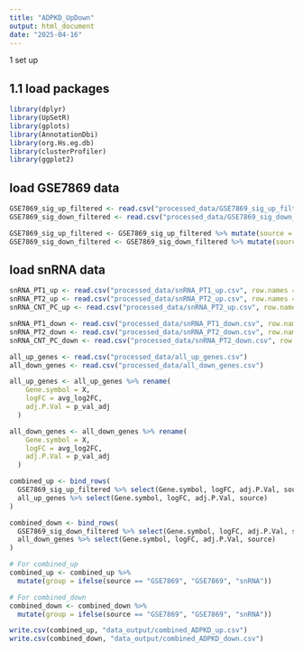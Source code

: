```yaml
---
title: "ADPKD_UpDown"
output: html_document
date: "2025-04-16"
---
```

1 set up


## 1.1 load packages
```r
library(dplyr)
library(UpSetR)
library(gplots)
library(AnnotationDbi)
library(org.Hs.eg.db)
library(clusterProfiler)
library(ggplot2)

```

## load GSE7869 data
```r

GSE7869_sig_up_filtered <- read.csv("processed_data/GSE7869_sig_up_filtered.csv", row.names = 1)
GSE7869_sig_down_filtered <- read.csv("processed_data/GSE7869_sig_down_filtered.csv", row.names = 1)

GSE7869_sig_up_filtered <- GSE7869_sig_up_filtered %>% mutate(source = "GSE7869")
GSE7869_sig_down_filtered <- GSE7869_sig_down_filtered %>% mutate(source = "GSE7869")
```

## load snRNA data
```r
snRNA_PT1_up <- read.csv("processed_data/snRNA_PT1_up.csv", row.names = 1)
snRNA_PT2_up <- read.csv("processed_data/snRNA_PT2_up.csv", row.names = 1)
snRNA_CNT_PC_up <- read.csv("processed_data/snRNA_PT2_up.csv", row.names = 1)

snRNA_PT1_down <- read.csv("processed_data/snRNA_PT1_down.csv", row.names = 1)
snRNA_PT2_down <- read.csv("processed_data/snRNA_PT2_down.csv", row.names = 1)
snRNA_CNT_PC_down <- read.csv("processed_data/snRNA_PT2_down.csv", row.names = 1)
```

```r
all_up_genes <- read.csv("processed_data/all_up_genes.csv")
all_down_genes <- read.csv("processed_data/all_down_genes.csv")
```


```r
all_up_genes <- all_up_genes %>% rename(
    Gene.symbol = X,
    logFC = avg_log2FC,
    adj.P.Val = p_val_adj
  )


```

```r
all_down_genes <- all_down_genes %>% rename(
    Gene.symbol = X,
    logFC = avg_log2FC,
    adj.P.Val = p_val_adj
  )
```

```r
combined_up <- bind_rows(
  GSE7869_sig_up_filtered %>% select(Gene.symbol, logFC, adj.P.Val, source),
  all_up_genes %>% select(Gene.symbol, logFC, adj.P.Val, source)
)

combined_down <- bind_rows(
  GSE7869_sig_down_filtered %>% select(Gene.symbol, logFC, adj.P.Val, source),
  all_down_genes %>% select(Gene.symbol, logFC, adj.P.Val, source)
)

```

```r
# For combined_up
combined_up <- combined_up %>%
  mutate(group = ifelse(source == "GSE7869", "GSE7869", "snRNA"))

# For combined_down
combined_down <- combined_down %>%
  mutate(group = ifelse(source == "GSE7869", "GSE7869", "snRNA"))

```


```r
write.csv(combined_up, "data_output/combined_ADPKD_up.csv")
write.csv(combined_down, "data_output/combined_ADPKD_down.csv")
```


